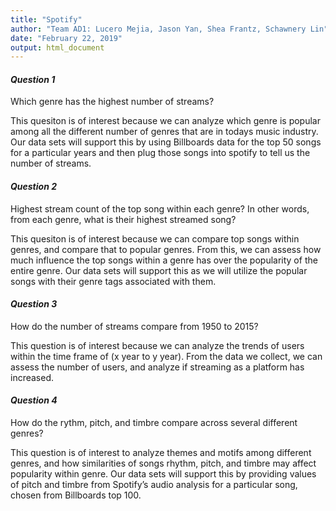 ```yaml
---
title: "Spotify"
author: "Team AD1: Lucero Mejia, Jason Yan, Shea Frantz, Schawnery Lin"
date: "February 22, 2019"
output: html_document
---
```


#### _Question 1_
Which genre has the highest number of streams?

This quesiton is of interest because we can analyze which genre is popular among all the different number of genres that are in todays music industry. Our data sets will support this by using Billboards data for the top 50 songs for a particular years and then plug those songs into spotify to tell us the number of streams. 

#### _Question 2_
Highest stream count of the top song within each genre? In other words, from each genre, what is their highest streamed song? 

This quesiton is of interest because we can compare top songs within genres, and compare that to popular genres. From this, we can assess how much influence the top songs within a genre has over the popularity of the entire genre. Our data sets will support this as we will utilize the popular songs with their genre tags associated with them. 

#### _Question 3_
How do the number of streams compare from 1950 to 2015?

This question is of interest because we can analyze the trends of users within the time frame of (x year to y year). From the data we collect, we can assess the number of users, and analyze if streaming as a platform has increased.

#### _Question 4_
How do the rythm, pitch, and timbre compare across several different genres?

This question is of interest to analyze themes and motifs among different genres, and how similarities of songs rhythm, pitch, and timbre may affect popularity within genre. Our data sets will support this by providing values of pitch and timbre from Spotify's audio analysis for a particular song, chosen from Billboards top 100. 
